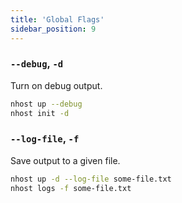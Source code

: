 ```yaml
---
title: 'Global Flags'
sidebar_position: 9
---
```


### `--debug`, `-d`

Turn on debug output.

```bash
nhost up --debug
nhost init -d
```

### `--log-file`, `-f`

Save output to a given file.

```bash
nhost up -d --log-file some-file.txt
nhost logs -f some-file.txt
```
